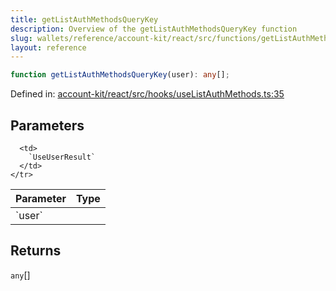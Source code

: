 ```yaml
---
title: getListAuthMethodsQueryKey
description: Overview of the getListAuthMethodsQueryKey function
slug: wallets/reference/account-kit/react/src/functions/getListAuthMethodsQueryKey
layout: reference
---
```


```ts
function getListAuthMethodsQueryKey(user): any[];
```

Defined in: [account-kit/react/src/hooks/useListAuthMethods.ts:35](https://github.com/alchemyplatform/aa-sdk/blob/da19afd63b0ba06a4de95b0d2d7871f64d546304/account-kit/react/src/hooks/useListAuthMethods.ts#L35)

## Parameters

<table>
  <thead>
    <tr>
      <th align="left">Parameter</th>
      <th align="left">Type</th>
    </tr>
  </thead>

  <tbody>
    <tr>
      <td>
        `user`
      </td>

      <td>
        `UseUserResult`
      </td>
    </tr>

  </tbody>
</table>

## Returns

`any`\[]
